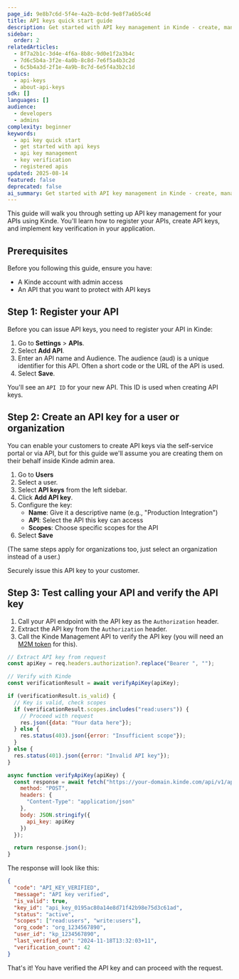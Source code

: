 ```yaml
---
page_id: 9e8b7c6d-5f4e-4a2b-8c0d-9e8f7a6b5c4d
title: API keys quick start guide
description: Get started with API key management in Kinde - create, manage, and verify API keys for your own APIs
sidebar:
  order: 2
relatedArticles:
  - 8f7a2b1c-3d4e-4f6a-8b8c-9d0e1f2a3b4c
  - 7d6c5b4a-3f2e-4a0b-8c8d-7e6f5a4b3c2d
  - 6c5b4a3d-2f1e-4a9b-8c7d-6e5f4a3b2c1d
topics:
  - api-keys
  - about-api-keys
sdk: []
languages: []
audience:
  - developers
  - admins
complexity: beginner
keywords:
  - api key quick start
  - get started with api keys
  - api key management
  - key verification
  - registered apis
updated: 2025-08-14
featured: false
deprecated: false
ai_summary: Get started with API key management in Kinde - create, manage, and verify API keys for your own APIs.
---
```


This guide will walk you through setting up API key management for your APIs using Kinde. You'll learn how to register your APIs, create API keys, and implement key verification in your application.

## Prerequisites

Before you following this guide, ensure you have:

- A Kinde account with admin access
- An API that you want to protect with API keys

## Step 1: Register your API

Before you can issue API keys, you need to register your API in Kinde:

1. Go to **Settings** > **APIs**.
2. Select **Add API**.
3. Enter an API name and Audience. The audience (aud) is a unique identifier for this API. Often a short code or the URL of the API is used.
4. Select **Save**.

You'll see an `API ID` for your new API. This ID is used when creating API keys.

## Step 2: Create an API key for a user or organization

You can enable your customers to create API keys via the self-service portal or via API, but for this guide we'll assume you are creating them on their behalf inside Kinde admin area.

1. Go to **Users**
2. Select a user.
3. Select **API keys** from the left sidebar.
4. Click **Add API key**.
5. Configure the key:
   - **Name**: Give it a descriptive name (e.g., "Production Integration")
   - **API**: Select the API this key can access
   - **Scopes**: Choose specific scopes for the API
6. Select **Save**

(The same steps apply for organizations too, just select an organization instead of a user.)

Securely issue this API key to your customer.

## Step 3: Test calling your API and verify the API key

1. Call your API endpoint with the API key as the `Authorization` header.
2. Extract the API key from the `Authorization` header.
3. Call the Kinde Management API to verify the API key (you will need an [M2M token](/developer-tools/kinde-api/connect-to-kinde-api/) for this).

```javascript
// Extract API key from request
const apiKey = req.headers.authorization?.replace("Bearer ", "");

// Verify with Kinde
const verificationResult = await verifyApiKey(apiKey);

if (verificationResult.is_valid) {
  // Key is valid, check scopes
  if (verificationResult.scopes.includes("read:users")) {
    // Proceed with request
    res.json({data: "Your data here"});
  } else {
    res.status(403).json({error: "Insufficient scope"});
  }
} else {
  res.status(401).json({error: "Invalid API key"});
}

async function verifyApiKey(apiKey) {
  const response = await fetch("https://your-domain.kinde.com/api/v1/api_keys/verify", {
    method: "POST",
    headers: {
      "Content-Type": "application/json"
    },
    body: JSON.stringify({
      api_key: apiKey
    })
  });

  return response.json();
}
```

The response will look like this:

```json
{
  "code": "API_KEY_VERIFIED",
  "message": "API key verified",
  "is_valid": true,
  "key_id": "api_key_0195ac80a14e8d71f42b98e75d3c61ad",
  "status": "active",
  "scopes": ["read:users", "write:users"],
  "org_code": "org_1234567890",
  "user_id": "kp_1234567890",
  "last_verified_on": "2024-11-18T13:32:03+11",
  "verification_count": 42
}
```

That's it! You have verified the API key and can proceed with the request.
